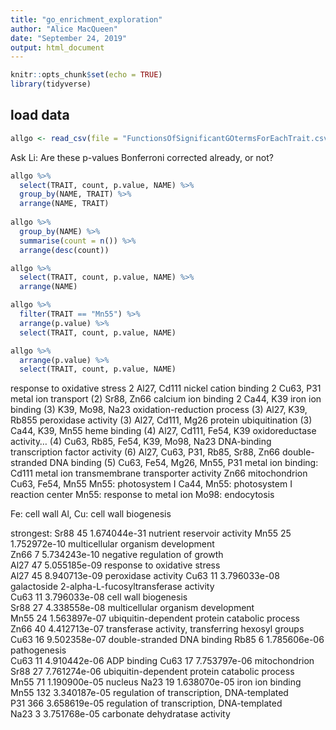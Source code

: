 ```yaml
---
title: "go_enrichment_exploration"
author: "Alice MacQueen"
date: "September 24, 2019"
output: html_document
---
```


```r
knitr::opts_chunk$set(echo = TRUE)
library(tidyverse)
```

## load data

```r
allgo <- read_csv(file = "FunctionsOfSignificantGOtermsForEachTrait.csv")
```
Ask Li: Are these p-values Bonferroni corrected already, or not?
```r
allgo %>%
  select(TRAIT, count, p.value, NAME) %>%
  group_by(NAME, TRAIT) %>%
  arrange(NAME, TRAIT)
 
allgo %>%
  group_by(NAME) %>%
  summarise(count = n()) %>%
  arrange(desc(count))

allgo %>%
  select(TRAIT, count, p.value, NAME) %>%
  arrange(NAME)

allgo %>%
  filter(TRAIT == "Mn55") %>%
  arrange(p.value) %>%
  select(TRAIT, count, p.value, NAME)

allgo %>%
  arrange(p.value) %>%
  select(TRAIT, count, p.value, NAME)

```
response to oxidative stress 2 Al27, Cd111
nickel cation binding 2 Cu63, P31
metal ion transport (2) Sr88, Zn66
calcium ion binding 2 Ca44, K39
iron ion binding (3) K39, Mo98, Na23
oxidation-reduction process (3) Al27, K39, Rb855
peroxidase activity (3) Al27, Cd111, Mg26
protein ubiquitination (3) Ca44, K39, Mn55
heme binding (4) Al27, Cd111, Fe54, K39
oxidoreductase activity... (4) Cu63, Rb85, Fe54, K39, Mo98, Na23
DNA-binding transcription factor activity (6) Al27, Cu63, P31, Rb85, Sr88, Zn66
double-stranded DNA binding (5) Cu63, Fe54, Mg26, Mn55, P31
metal ion binding: Cd111 
metal ion transmembrane transporter activity Zn66
mitochondrion Cu63, Fe54, Mn55
Mn55: photosystem I
Ca44, Mn55: photosystem I reaction center
Mn55: response to metal ion
Mo98: endocytosis

Fe: cell wall
Al, Cu: cell wall biogenesis

strongest:
Sr88	45	1.674044e-31	nutrient reservoir activity	
Mn55	25	1.752972e-10	multicellular organism development	
Zn66	7	5.734243e-10	negative regulation of growth	
Al27	47	5.055185e-09	response to oxidative stress	
Al27	45	8.940713e-09	peroxidase activity	
Cu63	11	3.796033e-08	galactoside 2-alpha-L-fucosyltransferase activity	
Cu63	11	3.796033e-08	cell wall biogenesis	
Sr88	27	4.338558e-08	multicellular organism development	
Mn55	24	1.563897e-07	ubiquitin-dependent protein catabolic process	
Zn66	40	4.412713e-07	transferase activity, transferring hexosyl groups
Cu63	16	9.502358e-07	double-stranded DNA binding	
Rb85	6	1.785606e-06	pathogenesis	
Cu63	11	4.910442e-06	ADP binding	
Cu63	17	7.753797e-06	mitochondrion	
Sr88	27	7.761274e-06	ubiquitin-dependent protein catabolic process	
Mn55	71	1.190900e-05	nucleus	
Na23	19	1.638070e-05	iron ion binding	
Mn55	132	3.340187e-05	regulation of transcription, DNA-templated	
P31	366	3.658619e-05	regulation of transcription, DNA-templated	
Na23	3	3.751768e-05	carbonate dehydratase activity
